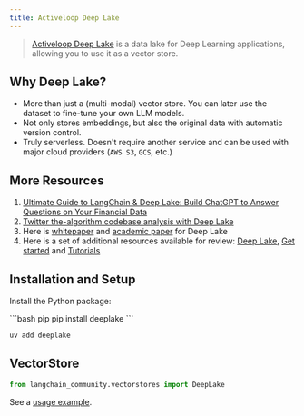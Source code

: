 ```yaml
---
title: Activeloop Deep Lake
---
```


>[Activeloop Deep Lake](https://docs.activeloop.ai/) is a data lake for Deep Learning applications, allowing you to use it
> as a vector store.

## Why Deep Lake?

- More than just a (multi-modal) vector store. You can later use the dataset to fine-tune your own LLM models.
- Not only stores embeddings, but also the original data with automatic version control.
- Truly serverless. Doesn't require another service and can be used with major cloud providers (`AWS S3`, `GCS`, etc.)


## More Resources

1. [Ultimate Guide to LangChain & Deep Lake: Build ChatGPT to Answer Questions on Your Financial Data](https://www.activeloop.ai/resources/ultimate-guide-to-lang-chain-deep-lake-build-chat-gpt-to-answer-questions-on-your-financial-data/)
2. [Twitter the-algorithm codebase analysis with Deep Lake](https://github.com/langchain-ai/langchain/blob/v0.3/cookbook/twitter-the-algorithm-analysis-deeplake.ipynb)
3. Here is [whitepaper](https://www.deeplake.ai/whitepaper) and [academic paper](https://arxiv.org/pdf/2209.10785.pdf) for Deep Lake
4. Here is a set of additional resources available for review: [Deep Lake](https://github.com/activeloopai/deeplake), [Get started](https://docs.activeloop.ai/getting-started) and [Tutorials](https://docs.activeloop.ai/hub-tutorials)

## Installation and Setup

Install the Python package:

<CodeGroup>
```bash pip
pip install deeplake
```

```bash uv
uv add deeplake
```
</CodeGroup>


## VectorStore

```python
from langchain_community.vectorstores import DeepLake
```

See a [usage example](/oss/python/integrations/vectorstores/activeloop_deeplake).
